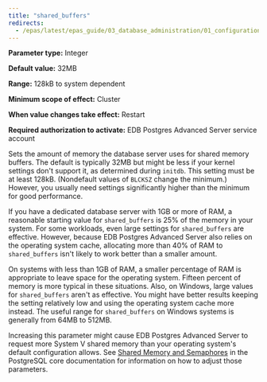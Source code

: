 ```yaml
---
title: "shared_buffers"
redirects:
  - /epas/latest/epas_guide/03_database_administration/01_configuration_parameters/03_configuration_parameters_by_functionality/01_top_performance_related_parameters/01_shared_buffers/ #generated for docs/epas/reorg-role-use-case-mode
---
```


<div id="shared_buffers" class="registered_link"></div>

**Parameter type:** Integer

**Default value:** 32MB

**Range:** 128kB to system dependent

**Minimum scope of effect:** Cluster

**When value changes take effect:** Restart

**Required authorization to activate:** EDB Postgres Advanced Server service account

Sets the amount of memory the database server uses for shared memory buffers. The default is typically 32MB but might be less if your kernel settings don't support it, as determined during `initdb`. This setting must be at least 128kB. (Nondefault values of `BLCKSZ` change the minimum.) However, you usually need settings significantly higher than the minimum for good performance.

If you have a dedicated database server with 1GB or more of RAM, a reasonable starting value for `shared_buffers` is 25% of the memory in your system. For some workloads, even large settings for `shared_buffers` are effective. However, because EDB Postgres Advanced Server also relies on the operating system cache, allocating more than 40% of RAM to `shared_buffers` isn't likely to work better than a smaller amount.

On systems with less than 1GB of RAM, a smaller percentage of RAM is appropriate to leave space for the operating system. Fifteen percent of memory is more typical in these situations. Also, on Windows, large values for `shared_buffers` aren't as effective. You might have better results keeping the setting relatively low and using the operating system cache more instead. The useful range for `shared_buffers` on Windows systems is generally from 64MB to 512MB.

Increasing this parameter might cause EDB Postgres Advanced Server to request more System V shared memory than your operating system's default configuration allows. See [Shared Memory and Semaphores](https://www.postgresql.org/docs/15/kernel-resources.html#SYSVIPC) in the PostgreSQL core documentation for information on how to adjust those parameters.
